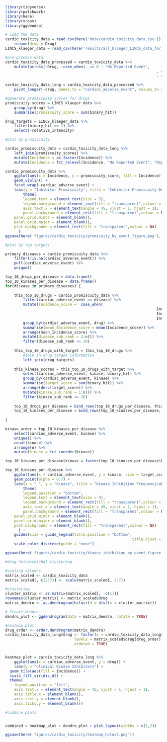 ```r
library(tidyverse)
library(patchwork)
library(here)
library(vroom)
library(ggdendro)
```

```r
# Load the data
cardio_toxicity_data = read_csv(here('data/cardio_toxicity_data.csv')) %>% 
	rename(drug = Drug)
LINCS_klaeger_data = read_csv(here('results/all_klaeger_LINCS_data_for_ml_long.csv'))
```

```r
#pre-process data
cardio_toxicity_data_processed = cardio_toxicity_data %>% 
	mutate(across(-Drug, ~case_when(. == 0 ~ "No Reported Event",
																	. == 1 ~ "Reported Event",
																	. == 2 ~ ">10% Event Incidence"))) 

cardio_toxicity_data_long = cardio_toxicity_data_processed %>% 
	pivot_longer(-drug, names_to = "cardiac_adverse_event", values_to = "Incidence")
```


```r
#generate promiscuity scores for drugs
promiscuity_scores = LINCS_klaeger_data %>% 
	group_by(drug) %>% 
	summarise(promiscuity_score = sum(binary_hit))

drug_targets = LINCS_klaeger_data %>%
	filter(binary_hit == 1) %>% 
	select(-relative_intensity)
```

```r
#plot by promiscuity 

cardio_promiscuity_data = cardio_toxicity_data_long %>% 
	left_join(promiscuity_scores) %>% 
	mutate(Incidence = as.factor(Incidence)) %>% 
	mutate(Incidence = fct_relevel(Incidence, "No Reported Event", "Reported Event", ">10% Event Incidence"))

cardio_promiscuity_data %>% 
	ggplot(aes(x = Incidence, y = promiscuity_score, fill = Incidence)) +
	geom_violin() +
	facet_wrap(~cardiac_adverse_event) +
	labs(y = "Inhibitor Promiscuity", title = "Inhibitor Promiscuity Does Not Explain Cardiac Toxicity") +
		theme(
		legend.text = element_text(size = 9),
		legend.background = element_rect(fill = "transparent",colour = NA),
		axis.text.x = element_text(angle = 45, vjust = 1, hjust = 1),
		panel.background = element_rect(fill = "transparent",colour = NA),
    panel.grid.minor = element_blank(),
    panel.grid.major = element_blank(),
    plot.background = element_rect(fill = "transparent",colour = NA)
      )
ggsave(here('figures/cardio_toxicity/promscuity_by_event_figure.png'), height = 10.5, width = 21, units = "cm")
```

```r
#plot by top targets 

primary_diseases = cardio_promiscuity_data %>%
	filter(!is.na(cardiac_adverse_event)) %>% 
	pull(cardiac_adverse_event) %>% 
	unique() 

top_10_drugs_per_disease = data.frame()
top_10_kinases_per_disease = data.frame()
for(disease in primary_diseases) {
	
	this_top_10_drugs = cardio_promiscuity_data %>% 
		filter(cardiac_adverse_event == disease) %>%
		mutate(Incidence_score =  case_when(
																	Incidence == "No Reported Event" ~ 0,
																	Incidence == "Reported Event" ~ 1,
																	Incidence == ">10% Event Incidence" ~ 2)) %>%
		group_by(cardiac_adverse_event, drug) %>% 
		summarise(mean_Incidence_score = mean(Incidence_score)) %>% 
		arrange(mean_Incidence_score) %>% 
		mutate(disease_sub_rank = 1:n()) %>%
		filter(disease_sub_rank <= 10)
	
	this_top_10_drugs_with_target = this_top_10_drugs %>% 
		#join in drug target information
		left_join(drug_targets)
	
	this_kinase_scores = this_top_10_drugs_with_target %>% 
		select(cardiac_adverse_event, kinase, binary_hit) %>% 
		group_by(cardiac_adverse_event, kinase) %>%
		summarise(target_score = sum(binary_hit)) %>% 
		arrange(desc(target_score)) %>% 
		mutate(kinase_sub_rank = 1:n()) %>% 
		filter(kinase_sub_rank <= 10)
	
	top_10_drugs_per_disease = bind_rows(top_10_drugs_per_disease, this_top_10_drugs)
	top_10_kinases_per_disease = bind_rows(top_10_kinases_per_disease, this_kinase_scores)
	
}

kinase_order = top_10_kinases_per_disease %>%
	select(cardiac_adverse_event, kinase) %>% 
	unique() %>% 
	count(kinase) %>% 
	arrange(n) %>% 
	mutate(kinase = fct_inorder(kinase))

top_10_kinases_per_disease$kinase = factor(top_10_kinases_per_disease$kinase, levels = kinase_order$kinase)

top_10_kinases_per_disease %>% 
	ggplot(aes(x = cardiac_adverse_event, y = kinase, size = target_score, colour = kinase)) +
	geom_point(alpha = 0.7) +
	labs(x = " ", y = "Kinase", title = "Kinase Inhibition Frequency\nby Cardiac Toxicity", size = "Number of Toxicity-Causing Drugs\nThat Inhibit the Given Kinase") +
		theme(
		legend.position = "bottom",
		legend.text = element_text(size = 9),
		legend.background = element_rect(fill = "transparent",colour = NA),
		axis.text.x = element_text(angle = 45, vjust = 1, hjust = 1),
		panel.background = element_rect(fill = "transparent",colour = NA),
    panel.grid.minor = element_blank(),
    panel.grid.major = element_blank(),
    plot.background = element_rect(fill = "transparent",colour = NA)
      ) +
	guides(size = guide_legend(title.position = "bottom",
														 title.hjust = 0.5)) +
	scale_color_discrete(guide = "none")

ggsave(here('figures/cardio_toxicity/kinase_inhibition_by_event_figure.png'), height = 20, width = 10, units = "cm")
```

```r
#drug heirarchichal clustering

#scaling columns
matrix_scaled <- cardio_toxicity_data
matrix_scaled[, c(2:7)] <- scale(matrix_scaled[, 2:7])

#clustering
cluster_matrix <- as.matrix(matrix_scaled[, -c(1)])
rownames(cluster_matrix) <- matrix_scaled$drug
matrix_dendro <- as.dendrogram(hclust(d = dist(x = cluster_matrix)))

# Create dendro
dendro_plot <- ggdendrogram(data = matrix_dendro, rotate = TRUE)

#heatmap plot
drug_order <- order.dendrogram(matrix_dendro)
cardio_toxicity_data_long$drug <- factor(x = cardio_toxicity_data_long$drug,
                               levels = matrix_scaled$drug[drug_order], 
                               ordered = TRUE)


heatmap_plot = cardio_toxicity_data_long %>% 
	ggplot(aes(x = cardiac_adverse_event, y = drug)) +
	labs(y = "Clinical Kinase Inhibitors") +
  geom_tile(aes(fill = Incidence)) +
  scale_fill_viridis_d() +
  theme(
  	legend.position = "left",
  	axis.text.x = element_text(angle = 45, vjust = 1, hjust = 1),
  	axis.title.x = element_blank(),
  	axis.text.y = element_blank(),
    axis.ticks.y = element_blank())

#combine plots


combined = heatmap_plot + dendro_plot + plot_layout(widths = c(1,2))

ggsave(here('figures/cardio_toxicity/heatmap_hclust.png'))

```


